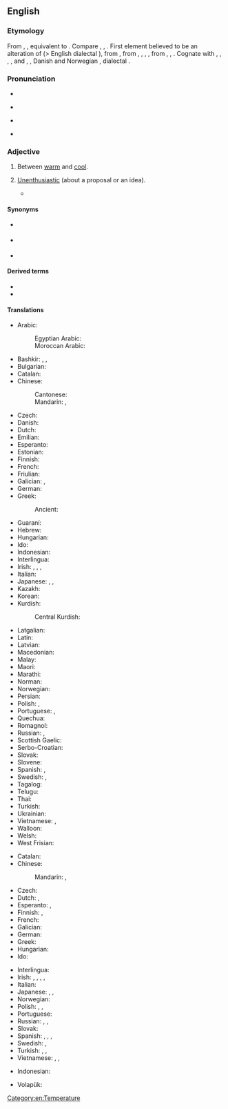 ==English==

===Etymology===
From {{inh|en|enm|leukwarm}}, {{m|enm|lukewarm|t=lukewarm, tepid}}, equivalent to {{af|en|luke|t1=lukewarm|warm}}. Compare {{cog|stq|luukwoarm|t=lukewarm}}, {{cog|nds-de|luukwarm|t=lukewarm}}, {{cog|de|lauwarm|t=lukewarm}}. First element believed to be an alteration of {{der|en|enm|lew||tepid}} (> English dialectal {{m|en|lew}}), from {{der|en|ang|hlēow||warm, sunny}}, from {{der|en|gem-pro|*hliwjaz}}, {{m|gem-pro|*hlēwaz}}, {{m|gem-pro|*hlūmaz}}, {{m|gem-pro|*hleumaz||warm}}, from {{der|en|ine-pro|*ḱal(w)e-}}, {{m|ine-pro|*ḱel(w)e-}}, {{m|ine-pro|*k(')lēw-||warm, hot}}. Cognate with {{cog|nl|lauw||tepid}}, {{cog|de|lau||lukewarm}}, {{cog|fo|lýggjur||warm}}, {{cog|sv|ljum||lukewarm}}, {{m|sv|ljummen||lukewarm}} and {{m|sv|ly||warm}}, {{cog|da|lummer||muggy}}, Danish and Norwegian {{m|da|lunken||tepid}}, dialectal {{cog|sv|ljummen||lukewarm}}.

===Pronunciation===
* {{rhymes|en|ɔː(ɹ)m|s=2}}
* {{a|UK}} {{IPA|en|/ˌluːkˈwɔːm/}}
* {{a|US}} {{IPA|en|/ˌlukˈwɔɹm/|/ˈluk.wɔɹm/}}
* {{audio|en|en-us-lukewarm.ogg|Audio (US)}}

===Adjective===
{{en-adj|er|more}}

# {{lb|en|[[temperature]]}} Between [[warm]] and [[cool]].
#: {{ux|en|Wash it in '''lukewarm''' water.}}
#: {{ux|en|My curry is '''lukewarm'''.}}
# [[unenthusiastic|Unenthusiastic]] (about a proposal or an idea).
#: {{ux|en|The suggestion met with only a '''lukewarm''' response.}}
#* {{RQ:Churchill Celebrity|chapter=10|passage=The skipper Mr. Cooke had hired at Far Harbor was a God-fearing man with a '''luke warm''' interest in his new billet and employer, and had only been prevailed upon to take charge of the yacht after the offer of an emolument equal to half a year's sea pay of an ensign in the navy.}}

====Synonyms====
* {{l|en|lew}} {{q|dialect}}
* {{l|en|luke}} {{q|rare}}
* {{l|en|tepid}}

====Derived terms====
* {{l|en|lukecold}}
* {{l|en|lukewarmth}}

====Translations====
{{trans-top|temperature}}
* Arabic: {{t+|ar|فَاتِر}}
*: Egyptian Arabic: {{t|arz|فاتر|tr=fātir}}
*: Moroccan Arabic: {{t|ary|دافي|tr=dafi}}
* Bashkir: {{t|ba|имшеү|sc=Cyrl}}, {{t|ba|йылымыс|sc=Cyrl}}, {{t|ba|йылымса|sc=Cyrl}}
* Bulgarian: {{t|bg|хладък}}
* Catalan: {{t|ca|tebi}}
* Chinese:
*: Cantonese: {{t|yue|溫|tr=wan1|sc=Hani}}
*: Mandarin: {{t+|cmn|溫|sc=Hani}}, {{t+|cmn|温|tr=wēn|sc=Hani}}
* Czech: {{t+|cs|vlažný}}
* Danish: {{t|da|lunken}}
* Dutch: {{t+|nl|lauw}}
* Emilian: {{t|egl|tevad}}
* Esperanto: {{t|eo|varmeta}}
* Estonian: {{t|et|leige}}
* Finnish: {{t+|fi|haalea}}
* French: {{t+|fr|tiède}}
* Friulian: {{t|fur|tivid}}
* Galician: {{t+|gl|tépedo}}, {{t+|gl|morno}}
* German: {{t+|de|lauwarm}}
* Greek: {{t+|el|χλιαρός}}
*: Ancient: {{t|grc|χλιαρός}}
* Guaraní: {{t|gn|akyvy}}
* Hebrew: {{t+|he|פּוֹשֵׁר|tr=posher|sc=Hebr}}
* Hungarian: {{t+|hu|langyos}}
* Ido: {{t+|io|varmeta}}
* Indonesian: {{t|id|hangat-hangat}}
* Interlingua: {{t|ia|tepide}}
* Irish: {{t|ga|bog}}, {{t|ga|alabhog}}, {{t|ga|alathe}}, {{t|ga|bogthe}}
* Italian: {{t+|it|tiepido}}
* Japanese: {{t+|ja|ぬるい|tr=nurui}}, {{t+|ja|生暖かい|tr=nama-atatakai}}, {{t|ja|生ぬるい|tr=namanurui}}
* Kazakh: {{t|kk|қанжылым}}
* Korean: {{t|ko|미지근한}}
* Kurdish:
*: Central Kurdish: {{t|ckb|شلتێن}}
{{trans-mid}}
* Latgalian: {{t|ltg|rondons}}
* Latin: {{t|la|tepidus}}
* Latvian: {{t|lv|remdens}}
* Macedonian: {{t|mk|млак}}
* Malay: {{t|ms|suam}}
* Maori: {{t|mi|aromahana}}
* Marathi: {{t|mr|कोमट|sc=Deva}}
* Norman: {{t|nrf|tchiède}}
* Norwegian: {{t+|no|lunken}}
* Persian: {{t+|fa|ولرم|tr=velarm}}
* Polish: {{t+|pl|chłodny}}, {{t+|pl|letni}}
* Portuguese: {{t+|pt|morno}}, {{t+|pt|tépido}}
* Quechua: {{t|qu|pari}}
* Romagnol: {{t|rgn|tevvd}}
* Russian: {{t+|ru|теплова́тый}}, {{t|ru|[[чуть]] [[тёплый]]}}
* Scottish Gaelic: {{t|gd|flodach}}
* Serbo-Croatian: {{t+|sh|mlako}}
* Slovak: {{t|sk|vlažný}}
* Slovene: {{t+|sl|mlačen}}
* Spanish: {{t+|es|tibio}}, {{t+|es|templado}}
* Swedish: {{t+|sv|ljum}}, {{t+|sv|ljummen}}
* Tagalog: {{t|tl|maligamgam}}
* Telugu: {{t+|te|గోరువెచ్చని}}
* Thai: {{t|th|อุ่นๆ|tr=oon-oon}}
* Turkish: {{t+|tr|ılık}}
* Ukrainian: {{t|uk|теплуватий}}
* Vietnamese: {{t+|vi|ấm}}, {{t+|vi|âm ấm}}
* Walloon: {{t+|wa|tiene}}
* Welsh: {{t+|cy|llugoer}}
* West Frisian: {{t|fy|lij}}
{{trans-bottom}}

{{trans-top|not very enthusiastic}}
* Catalan: {{t|ca|tebi}}
* Chinese:
*: Mandarin: {{t|cmn|不热情的|sc=Hani}}, {{t|cmn|冷淡的|sc=Hani}}
* Czech: {{t+|cs|vlažný}}
* Dutch: {{t+|nl|lauw}}, {{t+|nl|flauw}}
* Esperanto: {{t+|eo|indiferenta}}, {{t|eo|neentuziasma}}
* Finnish: {{t+|fi|vaimea}}, {{t+|fi|laimea}}
* French: {{t+|fr|tiède}}
* Galician: {{t+|gl|morno}}
* German: {{t+|de|lau}}
* Greek: {{t+|el|χλιαρός}}
* Hungarian: {{t+|hu|lagymatag}}
* Ido: {{t|io|nezeloza}}
{{trans-mid}}
* Interlingua: {{t|ia|tepide}}
* Irish: {{t|ga|fuarbhruite}}, {{t|ga|fuarspreosach}}, {{t|ga|lagspreosach}}, {{t|ga|patuar}}, {{t|ga|fuarchráifeach}} {{qualifier|in religion}}
* Italian: {{t+|it|tiepido}}
* Japanese: {{t|ja|冷めた|tr=sameta}}, {{t|ja|白けた|tr=shiraketa}}, {{t|ja|気が進まない|tr=ki ga susumanai}}
* Norwegian: {{t+|no|lunken}}
* Polish: {{t+|pl|chłodny}}, {{t+|pl|sceptyczny}}, {{t|pl|zdystansowany}}
* Portuguese: {{t+|pt|morno}}
* Russian: {{t+|ru|прохла́дный}}, {{t+|ru|равноду́шный}}, {{t+|ru|безразли́чный}}
* Slovak: {{t|sk|vlažný}}
* Spanish: {{t+|es|tibio}}, {{t|es|[[poco]] [[entusiasta]]}}, {{t+|es|desinteresado}}, {{t+|es|indiferente}}
* Swedish: {{t+|sv|ljum}}, {{t+|sv|likgiltig}}
* Turkish: {{t+|tr|umursamaz}}, {{t+|tr|ilgisiz}}, {{t+|tr|kayıtsız}}
* Vietnamese: {{t+|vi|thờ ơ}}, {{t+|vi|lãnh đạm}}, {{t+|vi|hờ hững}}
{{trans-bottom}}

{{checktrans-top}}
* Indonesian: {{t-check|id|[[suam-suam]] [[kuku]]}} <!-- was "[[suam-suam]] [[kuku]]" - assumed sum-of-parts; if an idiom, remove the wikilinks to the individual words. see [[User:Kephir/gadgets/xte#Translation_fixing]] -->
{{trans-mid}}
* Volapük: {{t+check|vo|vamülik}}
{{trans-bottom}}

[[Category:en:Temperature]]